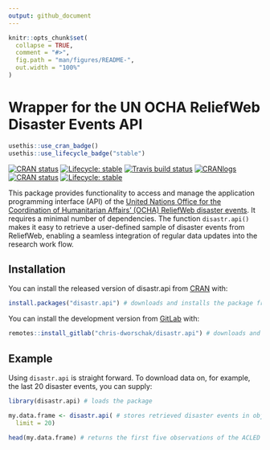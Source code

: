 ```yaml
---
output: github_document
---
```


<!-- README.md is generated from README.Rmd. Please edit that file -->

```r
knitr::opts_chunk$set(
  collapse = TRUE,
  comment = "#>",
  fig.path = "man/figures/README-",
  out.width = "100%"
)
```



# Wrapper for the UN OCHA ReliefWeb Disaster Events API

<!-- badges: start -->
```r
usethis::use_cran_badge()
usethis::use_lifecycle_badge("stable")
```
[![CRAN status](https://www.r-pkg.org/badges/version/disastr.api)](https://CRAN.R-project.org/package=disastr.api/)
[![Lifecycle: stable](https://img.shields.io/badge/lifecycle-stable-brightgreen.svg)](https://lifecycle.r-lib.org/articles/stages.html#stable/)
[![Travis build status](https://travis-ci.com/chris-dworschak/disastr.api.svg?branch=master)](https://travis-ci.com/gitlab/chris-dworschak/disastr.api/)
[![CRANlogs](http://cranlogs.r-pkg.org/badges/grand-total/disastr.api)](https://CRAN.R-project.org/package=disastr.api/)
[![CRAN status](https://www.r-pkg.org/badges/version/disastr.api)](https://CRAN.R-project.org/package=disastr.api)
[![Lifecycle: stable](https://img.shields.io/badge/lifecycle-stable-brightgreen.svg)](https://www.tidyverse.org/lifecycle/#stable)
<!-- badges: end -->

This package provides functionality to access and manage the application programming interface (API) of the [United Nations Office for the Coordination of Humanitarian Affairs' (OCHA) ReliefWeb disaster events](https://reliefweb.int/disasters/). It requires a minimal number of dependencies. The function `disastr.api()` makes it easy to retrieve a user-defined sample of disaster events from ReliefWeb, enabling a seamless integration of regular data updates into the research work flow.




## Installation

You can install the released version of disastr.api from [CRAN](https://CRAN.R-project.org) with: 

``` r
install.packages("disastr.api") # downloads and installs the package from CRAN
```

You can install the development version from [GitLab](https://gitlab.com/chris-dworschak/) with: 

``` r
remotes::install_gitlab("chris-dworschak/disastr.api") # downloads and installs the package from GitLab
```


## Example

Using `disastr.api` is straight forward. To download data on, for example, the last 20 disaster events, you can supply:


```r
library(disastr.api) # loads the package

my.data.frame <- disastr.api( # stores retrieved disaster events in object my.data.frame
  limit = 20)

head(my.data.frame) # returns the first five observations of the ACLED sample
```
